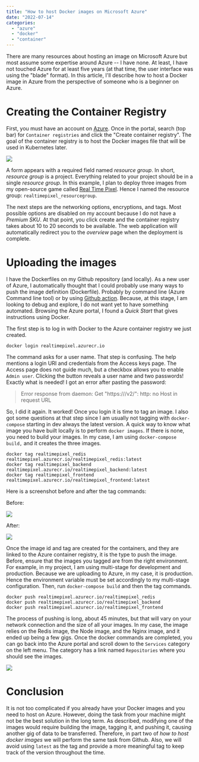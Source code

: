 ```yaml
---
title: "How to host Docker images on Microsoft Azure"
date: "2022-07-14"
categories:
  - "azure"
  - "docker"
  - "container"
---
```


There are many resources about hosting an image on Microsoft Azure but most assume some expertise around Azure -- I have none. At least, I have not touched Azure for at least five years (at that time, the user interface was using the "blade" format). In this article, I'll describe how to host a Docker image in Azure from the perspective of someone who is a beginner on Azure.

# Creating the Container Registry

First, you must have an account on [Azure](https://portal.azure.com/). Once in the portal, search (top bar) for `Container registries` and click the "Create container registry". The goal of the container registry is to host the Docker images file that will be used in Kubernetes later.

![](/images/blog/azure_container_create.png)

A form appears with a required field named _resource group_. In short, _resource group_ is a project. Everything related to your project should be in a single _resource group_. In this example, I plan to deploy three images from my open-source game called [Real Time Pixel](https://github.com/MrDesjardins/realtimepixel). Hence I named the resource group: `realtimepixel_resourcegroup`.

The next steps are the networking options, encryptions, and tags. Most possible options are disabled on my account because I do not have a _Premium SKU_. At that point, you click create and the container registry takes about 10 to 20 seconds to be available. The web application will automatically redirect you to the _overview_ page when the deployment is complete.

# Uploading the images

I have the Dockerfiles on my Github repository (and locally). As a new user of Azure, I automatically thought that I could probably use many ways to push the image definition (Dockerfile). Probably by command line (Azure Command line tool) or by using [Github action](https://docs.microsoft.com/en-us/azure/container-instances/container-instances-github-action). Because, at this stage, I am looking to debug and explore, I do not want yet to have something automated. Browsing the Azure portal, I found a _Quick Start_ that gives instructions using Docker.

The first step is to log in with Docker to the Azure container registry we just created.

```
docker login realtimepixel.azurecr.io
```

The command asks for a user name. That step is confusing. The help mentions a login URI and credentials from the Access keys page. The Access page does not guide much, but a checkbox allows you to enable `Admin user`. Clicking the button reveals a user name and two passwords! Exactly what is needed! I got an error after pasting the password:

> Error response from daemon: Get "https:///v2/": http: no Host in request URL

So, I did it again. It worked! Once you login it is time to tag an image. I also got some questions at that step since I am usually not tagging with `docker-compose` starting in dev always the latest version. A quick way to know what image you have built locally is to perform `docker images`. If there is none, you need to build your images. In my case, I am using `docker-compose build,` and it creates the three images.

```
docker tag realtimepixel_redis realtimepixel.azurecr.io/realtimepixel_redis:latest
docker tag realtimepixel_backend realtimepixel.azurecr.io/realtimepixel_backend:latest
docker tag realtimepixel_frontend realtimepixel.azurecr.io/realtimepixel_frontend:latest
```

Here is a screenshot before and after the tag commands:

Before:

![](/images/blog/azure_container_docker_images_before.png)

After:

![](/images/blog/azure_container_docker_images_after.png)

Once the image id and tag are created for the containers, and they are linked to the Azure container registry, it is the type to push the image. Before, ensure that the images you tagged are from the right environment. For example, in my project, I am using multi-stage for development and production. Because we are uploading to Azure, in my case, it is production. Hence the environment variable must be set accordingly to my multi-stage configuration. Then, run `docker-compose build` and then the tag commands.

```
docker push realtimepixel.azurecr.io/realtimepixel_redis
docker push realtimepixel.azurecr.io/realtimepixel_backend
docker push realtimepixel.azurecr.io/realtimepixel_frontend
```

The process of pushing is long, about 45 minutes, but that will vary on your network connection and the size of all your images. In my case, the image relies on the Redis image, the Node image, and the Nginx image, and it ended up being a few gigs. Once the docker commands are completed, you can go back into the Azure portal and scroll down to the `Services` category on the left menu. The category has a link named `Repositories` where you should see the images.

![](/images/blog/azure_container_created.png)

# Conclusion

It is not too complicated if you already have your Docker images and you need to host on Azure. However, doing the task from your machine might not be the best solution in the long term. As described, modifying one of the images would require building the image, tagging it, and pushing it, causing another gig of data to be transferred. Therefore, in part two of _how to host docker images_ we will perform the same task from Github. Also, we will avoid using `latest` as the tag and provide a more meaningful tag to keep track of the version throughout the time.

<TocAzureContainerSeries/>
